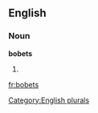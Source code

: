 ==English==

===Noun===
'''bobets'''

# {{plural of|[[bobet]]}}

[[Category:English plurals]]

[[fr:bobets]]